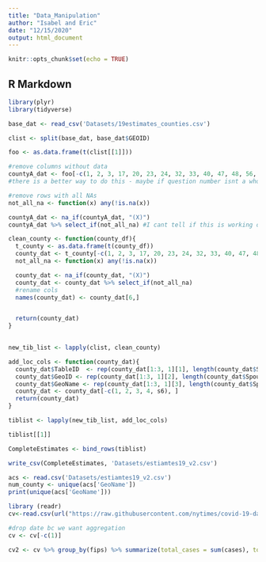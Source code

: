 ```yaml
---
title: "Data_Manipulation"
author: "Isabel and Eric"
date: "12/15/2020"
output: html_document
---
```


```r
knitr::opts_chunk$set(echo = TRUE)
```

## R Markdown
```r
library(plyr)
library(tidyverse)
```


```r

base_dat <- read_csv('Datasets/19estimates_counties.csv')

clist <- split(base_dat, base_dat$GEOID)

```

```r
foo <- as.data.frame(t(clist[[1]]))

#remove columns without data 
countyA_dat <- foo[-c(1, 2, 3, 17, 20, 23, 24, 32, 33, 40, 47, 48, 56, 57, 65, 69, 70, 77, 78, 87, 90, 91, 94, 95, 98, 101, 104, 107, 108, 117, 118, 126, 127, 131, 132, 134, 138, 142, 143, 151, 152, 165, 166, 195, 196)]
#there is a better way to do this - maybe if question number isnt a whole number

#remove rows with all NAs 
not_all_na <- function(x) any(!is.na(x))

countyA_dat <- na_if(countyA_dat, "(X)")
countyA_dat %>% select_if(not_all_na) #I cant tell if this is working or not

```

```r
clean_county <- function(county_df){
  t_county <- as.data.frame(t(county_df))
  county_dat <- t_county[-c(1, 2, 3, 17, 20, 23, 24, 32, 33, 40, 47, 48, 56, 57, 65, 69, 70, 77, 78, 87, 90, 91, 94, 95, 98, 101, 104, 107, 108, 117, 118, 126, 127, 131, 132, 134, 138, 142, 143, 151, 152, 165, 166, 195, 196)]
  not_all_na <- function(x) any(!is.na(x))

  county_dat <- na_if(county_dat, "(X)")
  county_dat <- county_dat %>% select_if(not_all_na)
  #rename cols 
  names(county_dat) <- county_dat[6,]


  return(county_dat)
}
  
```

```r

new_tib_list <- lapply(clist, clean_county)
```

```r
add_loc_cols <- function(county_dat){
  county_dat$TableID  <- rep(county_dat[1:3, 1][1], length(county_dat$Spouse))
  county_dat$GeoID <- rep(county_dat[1:3, 1][2], length(county_dat$Spouse))
  county_dat$GeoName <- rep(county_dat[1:3, 1][3], length(county_dat$Spouse))
  county_dat <- county_dat[-c(1, 2, 3, 4, s6), ]
  return(county_dat)
}

tiblist <- lapply(new_tib_list, add_loc_cols)

tiblist[[1]]

```

```r
CompleteEstimates <- bind_rows(tiblist)

write_csv(CompleteEstimates, 'Datasets/estiamtes19_v2.csv')
```

```r
acs <- read.csv('Datasets/estiamtes19_v2.csv')
num_county <- unique(acs['GeoName'])
print(unique(acs['GeoName']))
```


```r
library (readr)
cv<-read.csv(url("https://raw.githubusercontent.com/nytimes/covid-19-data/master/us-counties.csv"))

#drop date bc we want aggregation
cv <- cv[-c(1)]

cv2 <- cv %>% group_by(fips) %>% summarize(total_cases = sum(cases), total_deaths = sum(deaths))

```



